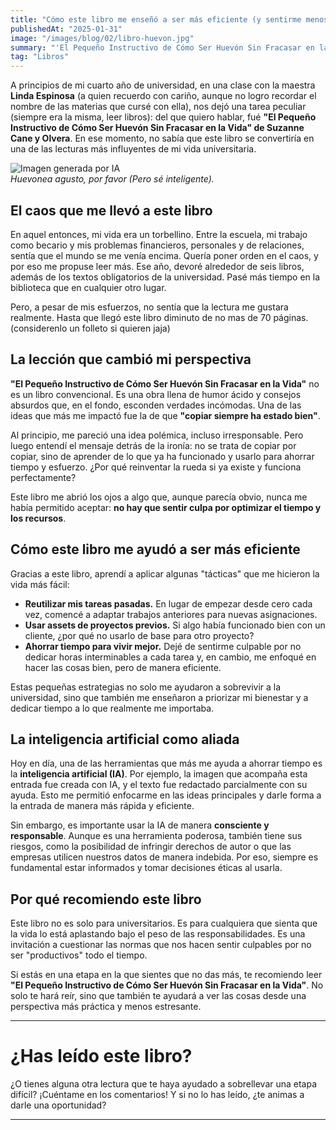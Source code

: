 ```yaml
---
title: "Cómo este libro me enseñó a ser más eficiente (y sentirme menos culpable)"  
publishedAt: "2025-01-31"  
image: "/images/blog/02/libro-huevon.jpg" 
summary: "'El Pequeño Instructivo de Cómo Ser Huevón Sin Fracasar en la Vida' no solo me hizo reír, sino que también me ayudó a ver la vida universitaria con otros ojos. Aquí te cuento por qué lo recomiendo."  
tag: "Libros"  
---
```


A principios de mi cuarto año de universidad, en una clase con la maestra **Linda Espinosa** (a quien recuerdo con cariño, aunque no logro recordar el nombre de las materias que cursé con ella), nos dejó una tarea peculiar (siempre era la misma, leer libros): del que quiero hablar, fué **"El Pequeño Instructivo de Cómo Ser Huevón Sin Fracasar en la Vida" de Suzanne Cane y Olvera**. En ese momento, no sabía que este libro se convertiría en una de las lecturas más influyentes de mi vida universitaria.  

![Imagen generada por IA](/images/blog/02/libro-huevon.jpg)  
*Huevonea agusto, por favor (Pero sé inteligente).*

## El caos que me llevó a este libro  

En aquel entonces, mi vida era un torbellino. Entre la escuela, mi trabajo como becario y mis problemas financieros, personales y de relaciones, sentía que el mundo se me venía encima. Quería poner orden en el caos, y por eso me propuse leer más. Ese año, devoré alrededor de seis libros, además de los textos obligatorios de la universidad. Pasé más tiempo en la biblioteca que en cualquier otro lugar.  

Pero, a pesar de mis esfuerzos, no sentía que la lectura me gustara realmente. Hasta que llegó este libro diminuto de no mas de 70 páginas. (considerenlo un folleto si quieren jaja)  

## La lección que cambió mi perspectiva  

**"El Pequeño Instructivo de Cómo Ser Huevón Sin Fracasar en la Vida"** no es un libro convencional. Es una obra llena de humor ácido y consejos absurdos que, en el fondo, esconden verdades incómodas. Una de las ideas que más me impactó fue la de que **"copiar siempre ha estado bien"**.  

Al principio, me pareció una idea polémica, incluso irresponsable. Pero luego entendí el mensaje detrás de la ironía: no se trata de copiar por copiar, sino de aprender de lo que ya ha funcionado y usarlo para ahorrar tiempo y esfuerzo. ¿Por qué reinventar la rueda si ya existe y funciona perfectamente?  

Este libro me abrió los ojos a algo que, aunque parecía obvio, nunca me había permitido aceptar: **no hay que sentir culpa por optimizar el tiempo y los recursos**.  

## Cómo este libro me ayudó a ser más eficiente  

Gracias a este libro, aprendí a aplicar algunas "tácticas" que me hicieron la vida más fácil:  

- **Reutilizar mis tareas pasadas.** En lugar de empezar desde cero cada vez, comencé a adaptar trabajos anteriores para nuevas asignaciones.  
- **Usar assets de proyectos previos.** Si algo había funcionado bien con un cliente, ¿por qué no usarlo de base para otro proyecto?  
- **Ahorrar tiempo para vivir mejor.** Dejé de sentirme culpable por no dedicar horas interminables a cada tarea y, en cambio, me enfoqué en hacer las cosas bien, pero de manera eficiente.  

Estas pequeñas estrategias no solo me ayudaron a sobrevivir a la universidad, sino que también me enseñaron a priorizar mi bienestar y a dedicar tiempo a lo que realmente me importaba.  

## La inteligencia artificial como aliada  

Hoy en día, una de las herramientas que más me ayuda a ahorrar tiempo es la **inteligencia artificial (IA)**. Por ejemplo, la imagen que acompaña esta entrada fue creada con IA, y el texto fue redactado parcialmente con su ayuda. Esto me permitió enfocarme en las ideas principales y darle forma a la entrada de manera más rápida y eficiente.  

Sin embargo, es importante usar la IA de manera **consciente y responsable**. Aunque es una herramienta poderosa, también tiene sus riesgos, como la posibilidad de infringir derechos de autor o que las empresas utilicen nuestros datos de manera indebida. Por eso, siempre es fundamental estar informados y tomar decisiones éticas al usarla.  

## Por qué recomiendo este libro  

Este libro no es solo para universitarios. Es para cualquiera que sienta que la vida lo está aplastando bajo el peso de las responsabilidades. Es una invitación a cuestionar las normas que nos hacen sentir culpables por no ser "productivos" todo el tiempo.  

Si estás en una etapa en la que sientes que no das más, te recomiendo leer **"El Pequeño Instructivo de Cómo Ser Huevón Sin Fracasar en la Vida"**. No solo te hará reír, sino que también te ayudará a ver las cosas desde una perspectiva más práctica y menos estresante.  

---

# ¿Has leído este libro?

¿O tienes alguna otra lectura que te haya ayudado a sobrellevar una etapa difícil? ¡Cuéntame en los comentarios! Y si no lo has leído, ¿te animas a darle una oportunidad?  

---